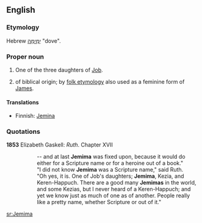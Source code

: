==English==

===Etymology===
Hebrew [[יְמִימָה]] "dove".

===Proper noun===
{{en-proper noun}}

# {{biblical character}} One of the three daughters of [[Job]].
# {{given name|female|from=Hebrew}} of biblical origin; by [[folk etymology]] also used as a feminine form of [[James]].

====Translations====
{{trans-top|female given name}}
*Finnish: [[Jemina]]
{{trans-mid}}
{{trans-bottom}}

===Quotations===
'''1853''' Elizabeth Gaskell: ''Ruth''. Chapter XVII
::-- and at last '''Jemima''' was fixed upon, because it would do either for a Scripture name or for a heroine out of a book."
::"I did not know '''Jemima''' was a Scripture name," said Ruth.
::"Oh yes, it is. One of Job's daughters; '''Jemima''', Kezia, and Keren-Happuch. There are a good many '''Jemimas''' in the world, and some Kezias, but I never heard of a Keren-Happuch; and yet we know just as much of one as of another. People really like a pretty name, whether Scripture or out of it."

[[sr:Jemima]]